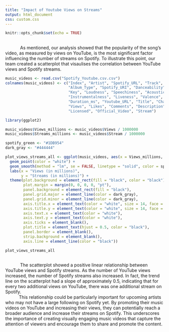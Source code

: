 ```yaml
---
title: "Impact of Youtube Views on Streams"
output: html_document
css: custom.css
---
```


```r
knitr::opts_chunk$set(echo = TRUE)
```

<div class="text-paragraph">
# 
|             As mentioned, our analysis showed that the popularity of the song's video, as measured by views on YouTube, is the most significant factor influencing the number of streams on Spotify. To illustrate this point, our team created a scatterplot that visaulises the correlation between YouTube views and Spotify streams.
</div>



```r
music_videos <- read.csv("Spotify_Youtube.csv.csv")
colnames(music_videos) <- c("Index", "Artist", "Spotify_URL", "Track", "Album", 
                            "Album_Type", "Spotify_URI", "Danceability", "Energy", 
                            "Key", "Loudness", "Speechiness", "Acousticness", 
                            "Instrumentalness", "Liveness", "Valence", "Tempo", 
                            "Duration_ms", "Youtube_URL", "Title", "Channel", 
                            "Views", "Likes", "Comments", "Description", 
                            "Licensed", "Official_Video", "Stream")
```
```r
library(ggplot2)

music_videos$Views_millions <- music_videos$Views / 1000000
music_videos$Streams_millions <- music_videos$Stream / 1000000

spotify_green <- "#1DB954"
dark_gray <- "#444444"

plot_views_streams_all <- ggplot(music_videos, aes(x = Views_millions, y = Streams_millions)) +
  geom_point(color = "white") +
  geom_smooth(method = "lm", se = FALSE, linetype = "solid", color = spotify_green, size = 1.5) +
  labs(x = "Views (in millions)",
       y = "Streams (in millions)") +
  theme(plot.background = element_rect(fill = "black", color = "black"),
        plot.margin = margin(0, 0, 0, 0, "pt"),
        panel.background = element_rect(fill = "black"),
        panel.grid.major = element_line(color = dark_gray),
        panel.grid.minor = element_line(color = dark_gray),
        axis.title.x = element_text(color = "white", size = 14, face = "bold"),
        axis.title.y = element_text(color = "white", size = 14, face = "bold"),
        axis.text.x = element_text(color = "white"),
        axis.text.y = element_text(color = "white"),
        axis.ticks = element_blank(),
        plot.title = element_text(hjust = 0.5, color = "black"),
        panel.border = element_blank(),
        strip.background = element_blank(),
        axis.line = element_line(color = "black"))

plot_views_streams_all
```
<div class="text-paragraph">
# 
|             The scatterplot showed a positive linear relationship between YouTube views and Spotify streams. As the number of YouTube views increased, the number of Spotify streams also increased. In fact, the trend line on the scatterplot had a slope of approximately 0.5, indicating that for every two additional views on YouTube, there was one additional stream on Spotify.
|            This relationship could be particularly important for upcoming artists who may not have a large following on Spotify yet. By promoting their music videos on YouTube and increasing their views, they can potentially reach a broader audience and increase their streams on Spotify. This underscores the importance of creating visually engaging music videos that capture the attention of viewers and encourage them to share and promote the content.

</div>







